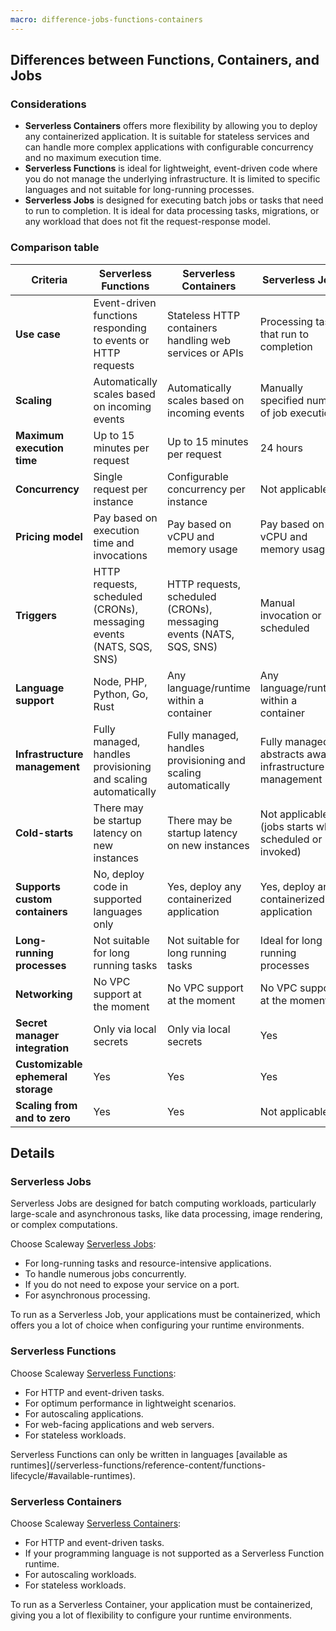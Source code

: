 ```yaml
---
macro: difference-jobs-functions-containers
---
```


## Differences between Functions, Containers, and Jobs

### Considerations

* **Serverless Containers** offers more flexibility by allowing you to deploy any containerized application. It is suitable for stateless services and can handle more complex applications with configurable concurrency and no maximum execution time.
* **Serverless Functions** is ideal for lightweight, event-driven code where you do not manage the underlying infrastructure. It is limited to specific languages and not suitable for long-running processes.
* **Serverless Jobs** is designed for executing batch jobs or tasks that need to run to completion. It is ideal for data processing tasks, migrations, or any workload that does not fit the request-response model.

### Comparison table

| **Criteria**                       | **Serverless Functions**                                            | **Serverless Containers**                                           | **Serverless Jobs**                                     |
|------------------------------------|---------------------------------------------------------------------|---------------------------------------------------------------------|---------------------------------------------------------|
| **Use case**                       | Event-driven functions responding to events or HTTP requests        | Stateless HTTP containers handling web services or APIs             | Processing tasks that run to completion                 |
| **Scaling**                        | Automatically scales based on incoming events                       | Automatically scales based on incoming events                       | Manually specified number of job executions             |
| **Maximum execution time**         | Up to 15 minutes per request                                        | Up to 15 minutes per request                                        | 24 hours                                                |
| **Concurrency**                    | Single request per instance                                         | Configurable concurrency per instance                               | Not applicable                                          |
| **Pricing model**                  | Pay based on execution time and invocations                         | Pay based on vCPU and memory usage                                  | Pay based on vCPU and memory usage                      |
| **Triggers**                       | HTTP requests, scheduled (CRONs), messaging events (NATS, SQS, SNS) | HTTP requests, scheduled (CRONs), messaging events (NATS, SQS, SNS) | Manual invocation or scheduled                          |
| **Language support**               | Node, PHP, Python, Go, Rust                                         | Any language/runtime within a container                             | Any language/runtime within a container                 |
| **Infrastructure management**      | Fully managed, handles provisioning and scaling automatically       | Fully managed, handles provisioning and scaling automatically       | Fully managed, abstracts away infrastructure management |
| **Cold-starts**                    | There may be startup latency on new instances                       | There may be startup latency on new instances                       | Not applicable (jobs starts when scheduled or invoked)  |
| **Supports custom containers**     | No, deploy code in supported languages only                         | Yes, deploy any containerized application                           | Yes, deploy any containerized application               |
| **Long-running processes**         | Not suitable for long running tasks                                 | Not suitable for long running tasks                                 | Ideal for long running processes                        |
| **Networking**                     | No VPC support at the moment                                        | No VPC support at the moment                                        | No VPC support at the moment                            |
| **Secret manager integration**     | Only via local secrets                                              | Only via local secrets                                              | Yes                                                     |
| **Customizable ephemeral storage** | Yes                                                                 | Yes                                                                 | Yes                                                     |
| **Scaling from and to zero**       | Yes                                                                 | Yes                                                                 | Not applicable                                          |

## Details

### Serverless Jobs

Serverless Jobs are designed for batch computing workloads, particularly large-scale and asynchronous tasks, like data processing, image rendering, or complex computations.

Choose Scaleway [Serverless Jobs](/serverless-jobs/quickstart/):

- For long-running tasks and resource-intensive applications.
- To handle numerous jobs concurrently.
- If you do not need to expose your service on a port.
- For asynchronous processing.

<Message type="note">
  To run as a Serverless Job, your applications must be containerized, which offers you a lot of choice when configuring your runtime environments.
</Message>

### Serverless Functions

Choose Scaleway [Serverless Functions](/serverless-functions/quickstart/):

- For HTTP and event-driven tasks.
- For optimum performance in lightweight scenarios.
- For autoscaling applications.
- For web-facing applications and web servers.
- For stateless workloads.

<Message type="note">
  Serverless Functions can only be written in languages [available as runtimes](/serverless-functions/reference-content/functions-lifecycle/#available-runtimes).
</Message>

### Serverless Containers

Choose Scaleway [Serverless Containers](/serverless-containers/quickstart/):

- For HTTP and event-driven tasks.
- If your programming language is not supported as a Serverless Function runtime.
- For autoscaling workloads.
- For stateless workloads.

<Message type="note">
  To run as a Serverless Container, your application must be containerized, giving you a lot of flexibility to configure your runtime environments.
</Message>